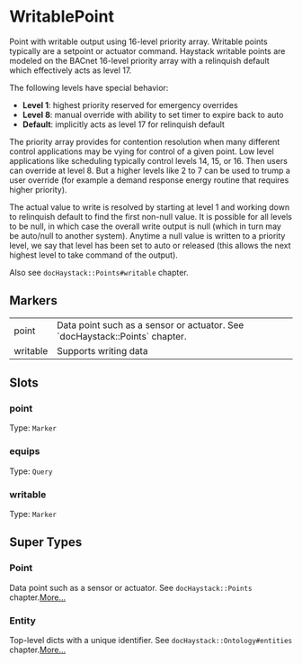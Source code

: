 # WritablePoint
Point with writable output using 16-level priority array.  Writable
points typically are a setpoint or actuator command.  Haystack writable
points are modeled on the BACnet 16-level priority array with a
relinquish default which effectively acts as level 17.

The following levels have special behavior:
 - **Level 1**: highest priority reserved for emergency overrides
 - **Level 8**: manual override with ability to set timer to expire back to auto
 - **Default**: implicitly acts as level 17 for relinquish default

The priority array provides for contention resolution when many different
control applications may be vying for control of a given point. Low level
applications like scheduling typically control levels 14, 15, or 16. Then
users can override at level 8. But a higher levels like 2 to 7 can be used
to trump a user override (for example a demand response energy routine
that requires higher priority).

The actual value to write is resolved by starting at level 1 and working down
to relinquish default to find the first non-null value. It is possible for
all levels to be null, in which case the overall write output is null (which
in turn may be auto/null to another system). Anytime a null value is written
to a priority level, we say that level has been set to auto or released (this
allows the next highest level to take command of the output).

Also see `docHaystack::Points#writable` chapter.
## Markers
<table>
<tbody>
<tr>
<td className='p-2 align-top'><span className='bg-sky-200 rounded-md px-3 py-1 text-sky-700 block font-semibold text-center text-sm'>point </span></td>
<td className='p-2 align-top'>Data point such as a sensor or actuator. See `docHaystack::Points` chapter.</td>
</tr>
<tr>
<td className='p-2 align-top'><span className='bg-sky-200 rounded-md px-3 py-1 text-sky-700 block font-semibold text-center text-sm'>writable </span></td>
<td className='p-2 align-top'>Supports writing data</td>
</tr>
</tbody>
</table>

## Slots

### point
Type: `Marker`

### equips
Type: `Query`

### writable
Type: `Marker`



## Super Types
### Point
Data point such as a sensor or actuator.
See `docHaystack::Points` chapter.[More...](./Point)

### Entity
Top-level dicts with a unique identifier.
See `docHaystack::Ontology#entities` chapter.[More...](./Entity)


